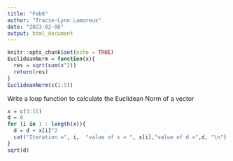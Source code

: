 ```yaml
---
title: "Feb6"
author: "Tracie-Lynn Lamoreux"
date: "2023-02-06"
output: html_document
---
```


```r
knitr::opts_chunk$set(echo = TRUE)
EuclideanNorm = function(x){
  res = sqrt(sum(x^2))
  return(res)
}
EuclideanNorm(c(1:5))
```

Write a loop function to calculate the Euclidean Norm of a vector

```r
x = c(3:16)
d = 0
for (i in 1 : length(x)){
  d = d + x[i]^2
  cat("Iteration =", i,  "value of x = ", x[i],"value of d =",d, "\n")
}
sqrt(d)
```

